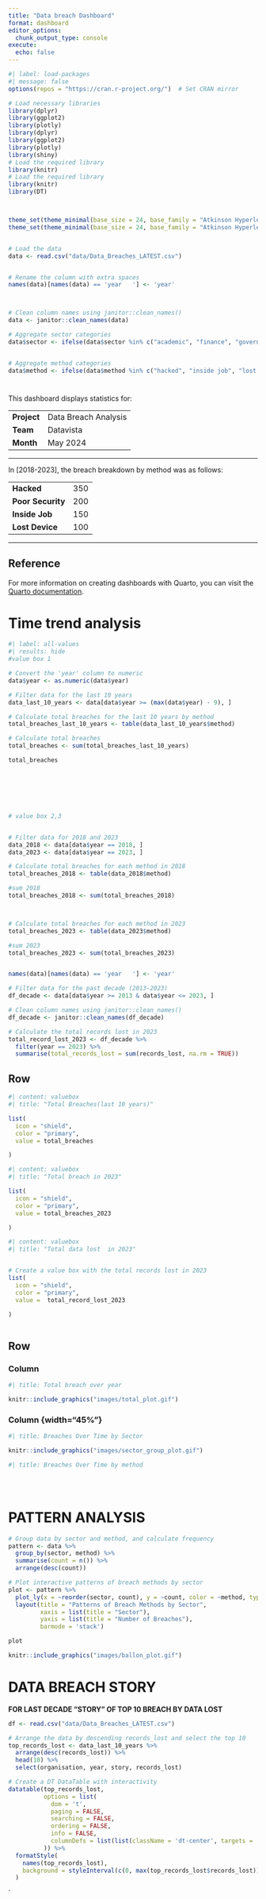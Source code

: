```yaml
---
title: "Data breach Dashboard"
format: dashboard
editor_options: 
  chunk_output_type: console
execute:
  echo: false
---
```


```r
#| label: load-packages
#| message: false
options(repos = "https://cran.r-project.org/")  # Set CRAN mirror

# Load necessary libraries
library(dplyr)
library(ggplot2)
library(plotly)
library(dplyr)
library(ggplot2)
library(plotly)
library(shiny)
# Load the required library
library(knitr)
# Load the required library
library(knitr)
library(DT)



theme_set(theme_minimal(base_size = 24, base_family = "Atkinson Hyperlegible"))
theme_set(theme_minimal(base_size = 24, base_family = "Atkinson Hyperlegible"))


# Load the data
data <- read.csv("data/Data_Breaches_LATEST.csv")


# Rename the column with extra spaces
names(data)[names(data) == 'year   '] <- 'year'



# Clean column names using janitor::clean_names()
data <- janitor::clean_names(data)

# Aggregate sector categories
data$sector <- ifelse(data$sector %in% c("academic", "finance", "government", "health", "military", "tech","web"), data$sector, "other")


# Aggregate method categories
data$method <- ifelse(data$method %in% c("hacked", "inside job", "lost device", "poor security"), data$method, "other")
```

# {.sidebar}

This dashboard displays statistics for:

|               |                        |
|---------------|------------------------|
| **Project**   | Data Breach Analysis   |
| **Team**      | Datavista              |
| **Month**     | May 2024               |

------------------------------------------------------------------------

In [2018-2023], the breach breakdown by method was as follows:

|                      |          |
|----------------------|----------|
| **Hacked**           |   350    |
| **Poor Security**    |   200    |
| **Inside Job**       |   150    |
| **Lost Device**      |   100    |

------------------------------------------------------------------------

::: {.callout-note collapse="true"}
## Reference

For more information on creating dashboards with Quarto, you can visit the [Quarto documentation](https://quarto.org/docs/dashboards/).
:::

# Time trend analysis

```r
#| label: all-values
#| results: hide
#value box 1

# Convert the 'year' column to numeric
data$year <- as.numeric(data$year)

# Filter data for the last 10 years
data_last_10_years <- data[data$year >= (max(data$year) - 9), ]

# Calculate total breaches for the last 10 years by method
total_breaches_last_10_years <- table(data_last_10_years$method)

# Calculate total breaches
total_breaches <- sum(total_breaches_last_10_years)

total_breaches







# value box 2,3


# Filter data for 2018 and 2023
data_2018 <- data[data$year == 2018, ]
data_2023 <- data[data$year == 2023, ]

# Calculate total breaches for each method in 2018
total_breaches_2018 <- table(data_2018$method)

#sum 2018
total_breaches_2018 <- sum(total_breaches_2018)



# Calculate total breaches for each method in 2023
total_breaches_2023 <- table(data_2023$method)

#sum 2023
total_breaches_2023 <- sum(total_breaches_2023)


names(data)[names(data) == 'year   '] <- 'year'

# Filter data for the past decade (2013-2023)
df_decade <- data[data$year >= 2013 & data$year <= 2023, ]

# Clean column names using janitor::clean_names()
df_decade <- janitor::clean_names(df_decade)

# Calculate the total records lost in 2023
total_record_lost_2023 <- df_decade %>%
  filter(year == 2023) %>%
  summarise(total_records_lost = sum(records_lost, na.rm = TRUE))


```




## Row {height="20%"}
```r
#| content: valuebox
#| title: "Total Breaches(last 10 years)"

list(
  icon = "shield",
  color = "primary",
  value = total_breaches

)


```



```r
#| content: valuebox
#| title: "Total breach in 2023"

list(
  icon = "shield",
  color = "primary",
  value = total_breaches_2023

)

```


```r

#| content: valuebox
#| title: "Total data lost  in 2023"


# Create a value box with the total records lost in 2023
list(
  icon = "shield",
  color = "primary",
  value =  total_record_lost_2023

)



```






## Row {height="40%"}

### Column {width="55%"}

```r
#| title: Total breach over year

knitr::include_graphics("images/total_plot.gif")


```


### Column {width="45%"}  {.tabset}
 
```r
#| title: Breaches Over Time by Sector

knitr::include_graphics("images/sector_group_plot.gif")


```



```r
#| title: Breaches Over Time by method





```




# PATTERN ANALYSIS {orientation="columns"}

```r



# Group data by sector and method, and calculate frequency
pattern <- data %>%
  group_by(sector, method) %>%
  summarise(count = n()) %>%
  arrange(desc(count))

# Plot interactive patterns of breach methods by sector
plot <- pattern %>%
  plot_ly(x = ~reorder(sector, count), y = ~count, color = ~method, type = 'bar') %>%
  layout(title = "Patterns of Breach Methods by Sector",
         xaxis = list(title = "Sector"),
         yaxis = list(title = "Number of Breaches"),
         barmode = 'stack')

plot

```











```r

knitr::include_graphics("images/ballon_plot.gif")

```

# DATA BREACH STORY
**FOR LAST DECADE "STORY" OF TOP 10 BREACH BY DATA LOST**
```r


df <- read.csv("data/Data_Breaches_LATEST.csv")

# Arrange the data by descending records_lost and select the top 10
top_records_lost <- data_last_10_years %>%
  arrange(desc(records_lost)) %>%
  head(10) %>%
  select(organisation, year, story, records_lost)

# Create a DT DataTable with interactivity
datatable(top_records_lost, 
          options = list(
            dom = 't',
            paging = FALSE,
            searching = FALSE,
            ordering = FALSE,
            info = FALSE,
            columnDefs = list(list(className = 'dt-center', targets = '_all'))
          )) %>%
  formatStyle(
    names(top_records_lost),
    background = styleInterval(c(0, max(top_records_lost$records_lost)), c("lightblue", "lightgreen", "yellow"))
  )

```






`

















































































